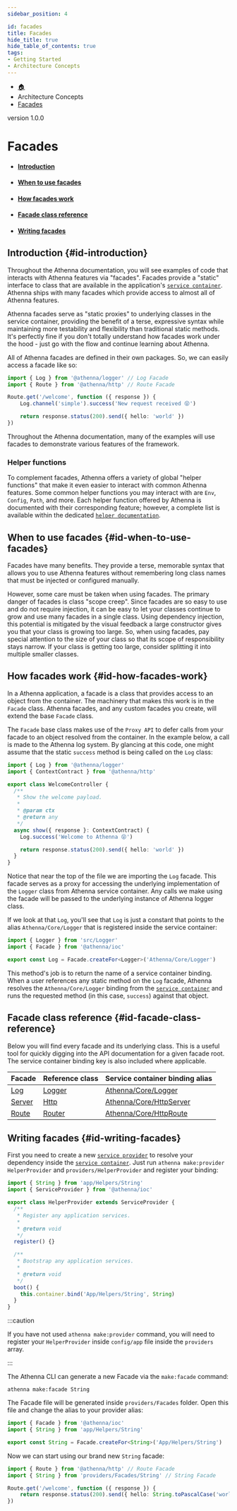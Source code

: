 ```yaml
---
sidebar_position: 4

id: facades
title: Facades
hide_title: true
hide_table_of_contents: true
tags:
- Getting Started
- Architecture Concepts
---
```



<nav aria-label="breadcrumbs">
    <ul class="breadcrumbs">
        <li class="breadcrumbs__item">
            <a class="breadcrumbs__link" href="/">🏠</a>
        </li>
        <li class="breadcrumbs__item">
            <a class="breadcrumbs__link">Architecture Concepts</a>
        </li>
        <li class="breadcrumbs__item">
            <a class="breadcrumbs__link" href="/docs/architecture-concepts/facades">Facades</a>
        </li>
    </ul>
</nav>

<span class="badge badge--secondary margin-top-bot">version 1.0.0</span>

# Facades

- #### [Introduction](#id-introduction)
- #### [When to use facades](#id-when-to-use-facades)
- #### [How facades work](#id-how-facades-work)
- #### [Facade class reference](#id-facade-class-reference)
- #### [Writing facades](#id-writing-facades)

## Introduction {#id-introduction}

Throughout the Athenna documentation, you will see examples of code that interacts with Athenna features via "facades".
Facades provide a "static" interface to class that are available in the application's [`service container`](/docs/architecture-concepts/container).
Athenna ships with many facades which provide access to almost all of Athenna features.

Athenna facades serve as "static proxies" to underlying classes in the service container, providing the benefit of a terse,
expressive syntax while maintaining more testability and flexibility than traditional static methods. It's perfectly fine
if you don't totally understand how facades work under the hood - just go with the flow and continue learning about Athenna.

All of Athenna facades are defined in their own packages. So, we can easily access a facade like so:

```typescript
import { Log } from '@athenna/logger' // Log Facade
import { Route } from '@athenna/http' // Route Facade

Route.get('/welcome', function ({ response }) {
    Log.channel('simple').success('New request received 😝')

    return response.status(200).send({ hello: 'world' })
})
```

Throughout the Athenna documentation, many of the examples will use facades to demonstrate various features of the framework.

### Helper functions

To complement facades, Athenna offers a variety of global "helper functions" that make it even easier to interact with
common Athenna features. Some common helper functions you may interact with are `Env`, `Config`, `Path`, and more. Each
helper function offered by Athenna is documented with their corresponding feature; however, a complete list is available
within the dedicated [`helper documentation`](/docs/getting-started/installation).

## When to use facades {#id-when-to-use-facades}

Facades have many benefits. They provide a terse, memorable syntax that allows you to use Athenna features without
remembering long class names that must be injected or configured manually.

However, some care must be taken when using facades. The primary danger of facades is class "scope creep". Since facades
are so easy to use and do not require injection, it can be easy to let your classes continue to grow and use many facades
in a single class. Using dependency injection, this potential is mitigated by the visual feedback a large constructor
gives you that your class is growing too large. So, when using facades, pay special attention to the size of your class
so that its scope of responsibility stays narrow. If your class is getting too large, consider splitting it into multiple
smaller classes.

## How facades work {#id-how-facades-work}

In a Athenna application, a facade is a class that provides access to an object from the container. The machinery that
makes this work is in the `Facade` class. Athenna facades, and any custom facades you create, will extend the base
`Facade` class.

The `Facade` base class makes use of the `Proxy API` to defer calls from your facade to an object resolved from the
container. In the example below, a call is made to the Athenna log system. By glancing at this code, one might assume
that the static `success` method is being called on the `Log` class:

```typescript
import { Log } from '@athenna/logger'
import { ContextContract } from '@athenna/http'

export class WelcomeController {
  /**
   * Show the welcome payload.
   *
   * @param ctx
   * @return any
   */
  async show({ response }: ContextContract) {
    Log.success('Welcome to Athenna 😝')

    return response.status(200).send({ hello: 'world' })
  }
}
```

Notice that near the top of the file we are importing the `Log` facade. This facade serves as a proxy for accessing the
underlying implementation of the `Logger` class from Athenna service container. Any calls we make using the facade will
be passed to the underlying instance of Athenna logger class.

If we look at that `Log`, you'll see that `Log` is just a constant that points to the alias `Athenna/Core/Logger` that is
registered inside the service container:

```typescript
import { Logger } from 'src/Logger'
import { Facade } from '@athenna/ioc'

export const Log = Facade.createFor<Logger>('Athenna/Core/Logger')
```

This method's job is to return the name of a service container binding. When a user references any static method on the
`Log` facade, Athenna resolves the `Athenna/Core/Logger` binding from the [`service container`](/docs/architecture-concepts/container)
and runs the requested method (in this case, `success`) against that object.

## Facade class reference {#id-facade-class-reference}

Below you will find every facade and its underlying class. This is a useful tool for quickly digging into the API
documentation for a given facade root. The service container binding key is also included where applicable.

<table>
    <thead>
    <tr>
        <th>Facade</th>
        <th>Reference class</th>
        <th>Service container binding alias</th>
    </tr>
    </thead>
    <tbody>
    <tr>
        <td><a href="https://github.com/AthennaIO/Logger/blob/develop/src/Facades/Log.ts">Log</a></td>
        <td><a href="https://github.com/AthennaIO/Logger/blob/develop/src/Logger.ts">Logger</a></td>
        <td><a href="https://github.com/AthennaIO/Logger/blob/develop/src/Providers/LoggerProvider.ts">Athenna/Core/Logger</a></td>
    </tr>
    <tr>
        <td><a href="https://github.com/AthennaIO/Http/blob/develop/src/Facades/Server.ts">Server</a></td>
        <td><a href="https://github.com/AthennaIO/Http/blob/develop/src/Http.ts">Http</a></td>
        <td><a href="https://github.com/AthennaIO/Http/blob/develop/src/Providers/HttpServerProvider.ts">Athenna/Core/HttpServer</a></td>
    </tr>
    <tr>
        <td><a href="https://github.com/AthennaIO/Http/blob/develop/src/Facades/Route.ts">Route</a></td>
        <td><a href="https://github.com/AthennaIO/Http/blob/develop/src/Router/Router.ts">Router</a></td>
        <td><a href="https://github.com/AthennaIO/Http/blob/develop/src/Providers/HttpRouteProvider.ts">Athenna/Core/HttpRoute</a></td>
    </tr>
    </tbody>
</table>

## Writing facades {#id-writing-facades}

First you need to create a new [`service provider`](/docs/architecture-concepts/providers#id-writing-service-providers)
to resolve your dependency inside the [`service container`](/docs/architecture-concepts/container). Just run `athenna make:provider HelperProvider`
and `providers/HelperProvider` and register your binding:

```typescript
import { String } from 'app/Helpers/String'
import { ServiceProvider } from '@athenna/ioc'

export class HelperProvider extends ServiceProvider {
  /**
   * Register any application services.
   *
   * @return void
   */
  register() {}

  /**
   * Bootstrap any application services.
   *
   * @return void
   */
  boot() {
    this.container.bind('App/Helpers/String', String)
  }
}
```

:::caution

If you have not used `athenna make:provider` command, you will need to register your `HelperProvider` inside `config/app`
file inside the `providers` array.

:::

The Athenna CLI can generate a new Facade via the `make:facade` command:

```shell
athenna make:facade String
```

The Facade file will be generated inside `providers/Facades` folder. Open this file and change the alias to your
provider alias:

```typescript
import { Facade } from '@athenna/ioc'
import { String } from 'app/Helpers/String'

export const String = Facade.createFor<String>('App/Helpers/String')
```

Now we can start using our brand new `String` facade:

```typescript
import { Route } from '@athenna/http' // Route Facade
import { String } from 'providers/Facades/String' // String Facade

Route.get('/welcome', function ({ response }) {
    return response.status(200).send({ hello: String.toPascalCase('world') })
})
```
